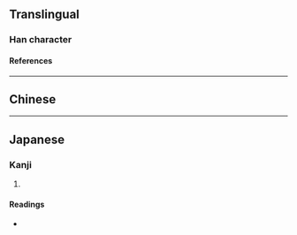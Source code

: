 {{character info/new}}
==Translingual==

===Han character===
{{Han char|rn=32|rad=土|as=05|sn=8|four=|canj=GOK,XXGOK|ids=⿰土矢}}

====References====
{{Han ref|kx=0227.150|dkj=05011|dj=0463.010|hdz=10432.060|uh=5781}}

----

==Chinese==
{{zh-see|雉|v|unit of area of a city wall}}

----

==Japanese==

===Kanji===
{{ja-kanji|grade=|rs=土05}}

# {{rfdef|ja|sort=土05}}

====Readings====
* {{ja-readings|on=[[ち]] (chi), [[じ]] (ji)|kun=}}